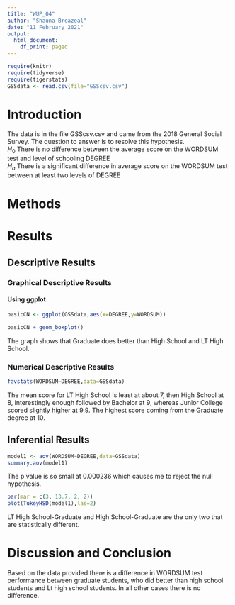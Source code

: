 ```yaml
---
title: "WUP_04"
author: "Shauna Breazeal"
date: "11 February 2021"
output:
  html_document:
    df_print: paged
---
```


```r
require(knitr)
require(tidyverse)
require(tigerstats)
GSSdata <- read.csv(file="GSScsv.csv")
```

# Introduction

<!--In this section you explain what you are trying to show.  Where did the data come from?  What is the research or other question you are trying to answer?!-->

The data is in the file GSScsv.csv and came from the 2018 General Social Survey.  The question to answer is to resolve this hypothesis.  
$H_0$ There is no difference between the average score on the WORDSUM test and level of schooling DEGREE  
$H_a$ There is a significant difference in average score on the WORDSUM test between at least two levels of DEGREE  

# Methods

<!--Decide on your methods:  use "variable analysis" or other appropriate descriptors.  Make sure to choose at least one graphical method and at least one numerical method.!-->

# Results

<!--Divide this section into two sub-sections:  One for your descriptive  results and one for your inferential results.!-->

## Descriptive Results

### Graphical Descriptive Results

<!--Graphical results here.  Make sure to show your code.  Provide appropriate labels for axes, giving units if possible, and provide a good title for the graph, too.  Use the graphical results to describe the patterns if any that exist in the data as focused toward the research question!-->

   
#### Using ggplot

```r
basicCN <- ggplot(GSSdata,aes(x=DEGREE,y=WORDSUM))

basicCN + geom_boxplot()
```

The graph shows that Graduate does better than High School and LT High School. 


### Numerical Descriptive Results

<!--Numerical results go here. Use the numerical results to describe the patterns if any that exist in the data as focused toward the research question!-->


```r
favstats(WORDSUM~DEGREE,data=GSSdata)
```

The mean score for LT High School is least at about 7, then High School at 8, interestingly enough followed by Bachelor at 9, whereas Junior College scored slightly higher at 9.9. The highest score coming from the Graduate degree at 10.



## Inferential Results

<!--State hypothesis clearly.  Make sure your discussion of the inferential test covers all the aspects that the test output produces, such as test statistic, p-value etc.  Make a decision about the null hypothesis, explain the assumptions on which the selected test/procedure was based, and why the chosen procedure satisfys the assumptions and is appropriate to answer the research question!-->

```r
model1 <- aov(WORDSUM~DEGREE,data=GSSdata)
summary.aov(model1)
```

The p value is so small at 0.000236 which causes me to reject the null hypothesis.  

```r
par(mar = c(3, 13.7, 2, 2))
plot(TukeyHSD(model1),las=2)
```

LT High School-Graduate and High School-Graduate are the only two that are statistically different.



# Discussion and Conclusion

<!--Discussion and conclusion here.  If you found a relationship be sure to consider whether the relationship occurs because one of the variavbles causes the other, or whether they perhasps are related for some other reason.  Watch the chapter 6 videos from the GeorgeTown videos collection.!-->

Based on the data provided there is a difference in WORDSUM test performance between graduate students, who did better than high school students and Lt high school students. In all other cases there is no difference. 

